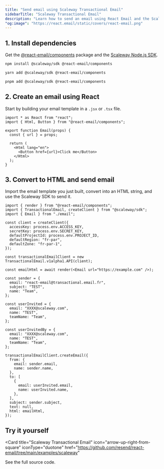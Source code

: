 ```yaml
---
title: "Send email using Scaleway Transactional Email"
sidebarTitle: "Scaleway Transactional Email"
description: "Learn how to send an email using React Email and the Scaleway Node.js SDK."
"og:image": "https://react.email/static/covers/react-email.png"
---
```


## 1. Install dependencies

Get the [@react-email/components](https://www.npmjs.com/package/@react-email/components) package and the [Scaleway Node.js SDK](https://www.npmjs.com/package/@scaleway/sdk).

<CodeGroup>

```sh npm
npm install @scaleway/sdk @react-email/components
```

```sh yarn
yarn add @scaleway/sdk @react-email/components
```

```sh pnpm
pnpm add @scaleway/sdk @react-email/components
```

</CodeGroup>

## 2. Create an email using React

Start by building your email template in a `.jsx` or `.tsx` file.

```tsx email.tsx
import * as React from "react";
import { Html, Button } from "@react-email/components";

export function Email(props) {
  const { url } = props;

  return (
    <Html lang="en">
      <Button href={url}>Click me</Button>
    </Html>
  );
}
```

## 3. Convert to HTML and send email

Import the email template you just built, convert into an HTML string, and use the Scaleway SDK to send it.

```tsx
import { render } from "@react-email/components";
import { TransactionalEmail, createClient } from "@scaleway/sdk";
import { Email } from "./email";

const client = createClient({
  accessKey: process.env.ACCESS_KEY,
  secretKey: process.env.SECRET_KEY,
  defaultProjectId: process.env.PROJECT_ID,
  defaultRegion: "fr-par",
  defaultZone: "fr-par-1",
});

const transactionalEmailClient = new TransactionalEmail.v1alpha1.API(client);

const emailHtml = await render(<Email url="https://example.com" />);

const sender = {
  email: "react-email@transactional.email.fr",
  subject: "TEST",
  name: "Team",
};

const userInvited = {
  email: "XXXX@scaleway.com",
  name: "TEST",
  teamName: "Team",
};

const userInvitedBy = {
  email: "XXXX@scaleway.com",
  name: "TEST",
  teamName: "Team",
};

transactionalEmailClient.createEmail({
  from: {
    email: sender.email,
    name: sender.name,
  },
  to: [
    {
      email: userInvited.email,
      name: userInvited.name,
    },
  ],
  subject: sender.subject,
  text: null,
  html: emailHtml,
});
```

## Try it yourself

<Card
  title="Scaleway Transactional Email"
  icon="arrow-up-right-from-square"
  iconType="duotone"
  href="https://github.com/resend/react-email/tree/main/examples/scaleway"
>
  See the full source code.
</Card>
